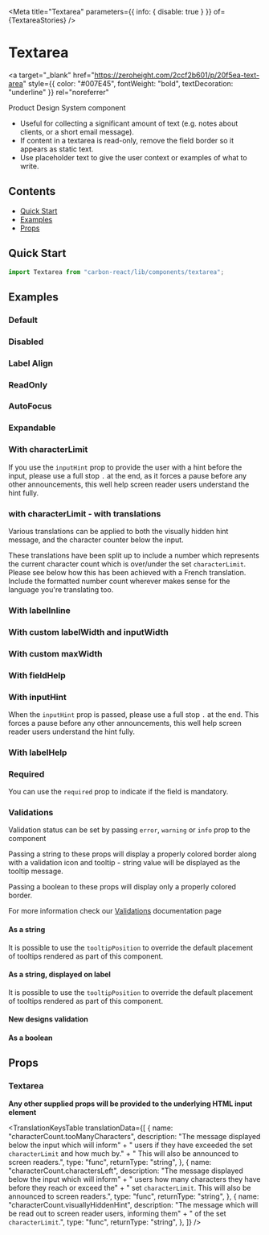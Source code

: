 

<Meta
  title="Textarea"
  parameters={{ info: { disable: true } }}
  of={TextareaStories}
/>

# Textarea

<a
  target="_blank"
  href="https://zeroheight.com/2ccf2b601/p/20f5ea-text-area"
  style={{ color: "#007E45", fontWeight: "bold", textDecoration: "underline" }}
  rel="noreferrer"
>
  Product Design System component
</a>

- Useful for collecting a significant amount of text (e.g. notes about clients, or a short email message).
- If content in a textarea is read-only, remove the field border so it appears as static text.
- Use placeholder text to give the user context or examples of what to write.

## Contents

- [Quick Start](#quick-start)
- [Examples](#examples)
- [Props](#props)

## Quick Start

```javascript
import Textarea from "carbon-react/lib/components/textarea";
```

## Examples

### Default

<Canvas of={TextareaStories.DefaultStory} />

### Disabled

<Canvas of={TextareaStories.DisabledStory} />

### Label Align

<Canvas of={TextareaStories.LabelAlignStory} />

### ReadOnly

<Canvas of={TextareaStories.ReadOnlyStory} />

### AutoFocus

<Canvas of={TextareaStories.AutoFocusStory} />

### Expandable

<Canvas of={TextareaStories.ExpandableStory} />

### With characterLimit

If you use the `inputHint` prop to provide the user with a hint before the input, please use a full stop `.` at the end,
as it forces a pause before any other announcements, this well help screen reader users understand the hint fully.

<Canvas of={TextareaStories.CharacterLimitStory} />

### with characterLimit - with translations

Various translations can be applied to both the visually hidden hint message, and the character
counter below the input.

These translations have been split up to include a number which represents the current character count which
is over/under the set `characterLimit`. Please see below how this has been achieved with a French translation.
Include the formatted number count wherever makes sense for the language you're translating too.

<Canvas
  of={TextareaStories.TranslationsCharacterLimitStory}
/>

### With labelInline

<Canvas of={TextareaStories.LabelInlineStory} />

### With custom labelWidth and inputWidth

<Canvas
  of={TextareaStories.CustomWidthStory}
/>

### With custom maxWidth

<Canvas of={TextareaStories.MaxWidthStory} />

### With fieldHelp

<Canvas of={TextareaStories.FieldHelpStory} />

### With inputHint

When the `inputHint` prop is passed, please use a full stop `.` at the end. This forces a pause
before any other announcements, this well help screen reader users understand the hint fully.

<Canvas story={TextareaStories.InputHintStory} />

### With labelHelp

<Canvas of={TextareaStories.LabelHelpStory} />

### Required

You can use the `required` prop to indicate if the field is mandatory.

<Canvas of={TextareaStories.RequiredStory} />

### Validations

Validation status can be set by passing `error`, `warning` or `info` prop to the component

Passing a string to these props will display a properly colored border along with a validation icon and tooltip - string value will be displayed as the tooltip message.

Passing a boolean to these props will display only a properly colored border.

For more information check our [Validations](?path=/docs/documentation-validations--page "Validations") documentation page

#### As a string

<Canvas
  of={TextareaStories.ValidationStringStory}
/>

It is possible to use the `tooltipPosition` to override the default placement of tooltips rendered as part of this component.

<Canvas
  of={TextareaStories.ValidationStringPositionStory}
/>

#### As a string, displayed on label

<Canvas
  of={TextareaStories.ValidationLabelStory}
/>

It is possible to use the `tooltipPosition` to override the default placement of tooltips rendered as part of this component.

<Canvas
  of={TextareaStories.ValidationLabelPositionStory}
/>

#### New designs validation

<Canvas
  of={TextareaStories.NewDesignValidationStory}
/>

#### As a boolean

<Canvas
  of={TextareaStories.ValidationBooleanStory}
/>

## Props

### Textarea

<ArgTypes of={TextareaStories} />

**Any other supplied props will be provided to the underlying HTML input element**

<TranslationKeysTable
  translationData={[
    {
      name: "characterCount.tooManyCharacters",
      description:
        "The message displayed below the input which will inform" +
        " users if they have exceeded the set `characterLimit` and how much by." +
        " This will also be announced to screen readers.",
      type: "func",
      returnType: "string",
    },
    {
      name: "characterCount.charactersLeft",
      description:
        "The message displayed below the input which will inform" +
        " users how many characters they have before they reach or exceed the" +
        " set `characterLimit`. This will also be announced to screen readers.",
      type: "func",
      returnType: "string",
    },
    {
      name: "characterCount.visuallyHiddenHint",
      description:
        "The message which will be read out to screen reader users, informing them" +
        " of the set `characterLimit`.",
      type: "func",
      returnType: "string",
    },
  ]}
/>
